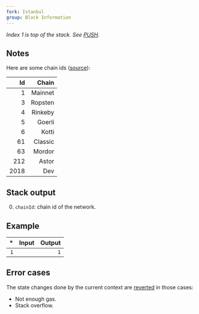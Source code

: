 ```yaml
---
fork: Istanbul
group: Block Information
---
```


*Index 1 is top of the stack. See [PUSH](/#60).*

## Notes

Here are some chain ids ([source](https://besu.hyperledger.org/en/stable/Concepts/NetworkID-And-ChainID/)):

| Id | Chain |
|---:|------:|
| 1 | Mainnet |
| 3 | Ropsten |
| 4 | Rinkeby |
| 5 | Goerli |
| 6 | Kotti |
| 61 | Classic |
| 63 | Mordor |
| 212 | Astor |
| 2018 | Dev |

## Stack output

0. `chainId`: chain id of the network.

## Example

| * | Input | Output |
|--:|------:|-------:|
| `1` | | `1` |

## Error cases

The state changes done by the current context are [reverted](#FD) in those cases:
- Not enough gas.
- Stack overflow.
